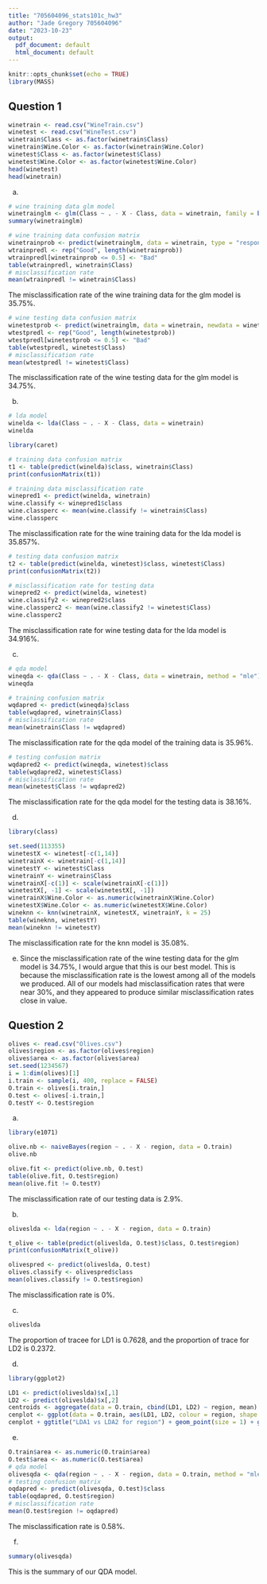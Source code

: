 ```yaml
---
title: "705604096_stats101c_hw3"
author: "Jade Gregory 705604096"
date: "2023-10-23"
output:
  pdf_document: default
  html_document: default
---
```


```r
knitr::opts_chunk$set(echo = TRUE)
library(MASS)
```

## Question 1
```r
winetrain <- read.csv("WineTrain.csv")
winetest <- read.csv("WineTest.csv")
winetrain$Class <- as.factor(winetrain$Class)
winetrain$Wine.Color <- as.factor(winetrain$Wine.Color)
winetest$Class <- as.factor(winetest$Class)
winetest$Wine.Color <- as.factor(winetest$Wine.Color)
head(winetest)
head(winetrain)
```
a)
```r
# wine training data glm model
winetrainglm <- glm(Class ~ . - X - Class, data = winetrain, family = binomial())
summary(winetrainglm)
```

```r
# wine training data confusion matrix
winetrainprob <- predict(winetrainglm, data = winetrain, type = "response")
wtrainpredl <- rep("Good", length(winetrainprob))
wtrainpredl[winetrainprob <= 0.5] <- "Bad"
table(wtrainpredl, winetrain$Class)
# misclassification rate
mean(wtrainpredl != winetrain$Class)
```

The misclassification rate of the wine training data for the glm model is 35.75%.

```r
# wine testing data confusion matrix
winetestprob <- predict(winetrainglm, data = winetrain, newdata = winetest, type = "response")
wtestpredl <- rep("Good", length(winetestprob))
wtestpredl[winetestprob <= 0.5] <- "Bad"
table(wtestpredl, winetest$Class)
# misclassification rate
mean(wtestpredl != winetest$Class)
```

The misclassification rate of the wine testing data for the glm model is 34.75%. 

b)
```r
# lda model
winelda <- lda(Class ~ . - X - Class, data = winetrain)
winelda
```

```r
library(caret)
```

```r
# training data confusion matrix
t1 <- table(predict(winelda)$class, winetrain$Class)
print(confusionMatrix(t1))
```

```r
# training data misclassification rate
winepred1 <- predict(winelda, winetrain)
wine.classify <- winepred1$class
wine.classperc <- mean(wine.classify != winetrain$Class) 
wine.classperc
```

The misclassification rate for the wine training data for the lda model is 35.857%.

```r
# testing data confusion matrix
t2 <- table(predict(winelda, winetest)$class, winetest$Class)
print(confusionMatrix(t2))
```

```r
# misclassification rate for testing data
winepred2 <- predict(winelda, winetest)
wine.classify2 <- winepred2$class
wine.classperc2 <- mean(wine.classify2 != winetest$Class) 
wine.classperc2
```

The misclassification rate for wine testing data for the lda model is 34.916%.

c)
```r
# qda model
wineqda <- qda(Class ~ . - X - Class, data = winetrain, method = "mle")
wineqda
```

```r
# training confusion matrix
wqdapred <- predict(wineqda)$class
table(wqdapred, winetrain$Class)
# misclassification rate
mean(winetrain$Class != wqdapred)
```

The misclassification rate for the qda model of the training data is 35.96%.
```r
# testing confusion matrix
wqdapred2 <- predict(wineqda, winetest)$class
table(wqdapred2, winetest$Class)
# misclassification rate
mean(winetest$Class != wqdapred2)
```

The misclassification rate for the qda model for the testing data is 38.16%.

d)
```r
library(class)
```

```r
set.seed(113355)
winetestX <- winetest[-c(1,14)]
winetrainX <- winetrain[-c(1,14)]
winetestY <- winetest$Class
winetrainY <- winetrain$Class
winetrainX[-c(1)] <- scale(winetrainX[-c(1)])
winetestX[, -1] <- scale(winetestX[, -1])
winetrainX$Wine.Color <- as.numeric(winetrainX$Wine.Color)
winetestX$Wine.Color <- as.numeric(winetestX$Wine.Color)
wineknn <- knn(winetrainX, winetestX, winetrainY, k = 25)
table(wineknn, winetestY)
mean(wineknn != winetestY)
```

The misclassification rate for the knn model is 35.08%.

e)
Since the misclassification rate of the wine testing data for the glm model is 34.75%, I would argue that this is our best model. This is because the misclassification rate is the lowest among all of the models we produced. All of our models had misclassification rates that were near 30%, and they appeared to produce similar misclassification rates close in value.

## Question 2
```r
olives <- read.csv("Olives.csv")
olives$region <- as.factor(olives$region)
olives$area <- as.factor(olives$area)
set.seed(1234567)
i = 1:dim(olives)[1]
i.train <- sample(i, 400, replace = FALSE)
O.train <- olives[i.train,]
O.test <- olives[-i.train,]
O.testY <- O.test$region
```

a)
```r
library(e1071)
```

```r
olive.nb <- naiveBayes(region ~ . - X - region, data = O.train)
olive.nb
```
```r
olive.fit <- predict(olive.nb, O.test)
table(olive.fit, O.test$region)
mean(olive.fit != O.testY)
```

The misclassification rate of our testing data is 2.9%.

b)
```r
oliveslda <- lda(region ~ . - X - region, data = O.train)
```

```r
t_olive <- table(predict(oliveslda, O.test)$class, O.test$region)
print(confusionMatrix(t_olive))
```

```r
olivespred <- predict(oliveslda, O.test)
olives.classify <- olivespred$class
mean(olives.classify != O.test$region)
```

The misclassification rate is 0%.

c)
```r
oliveslda
```

The proportion of tracee for LD1 is 0.7628, and the proportion of trace for LD2 is 0.2372.

d)
```r
library(ggplot2)
```

```r
LD1 <- predict(oliveslda)$x[,1]
LD2 <- predict(oliveslda)$x[,2]
centroids <- aggregate(data = O.train, cbind(LD1, LD2) ~ region, mean)
cenplot <- ggplot(data = O.train, aes(LD1, LD2, colour = region, shape = region)) + geom_point()
cenplot + ggtitle("LDA1 vs LDA2 for region") + geom_point(size = 1) + geom_point(data = centroids, size = 4, colour = "black")
```

e)
```r
O.train$area <- as.numeric(O.train$area)
O.test$area <- as.numeric(O.test$area)
# qda model
olivesqda <- qda(region ~ . - X - region, data = O.train, method = "mle")
# testing confusion matrix
oqdapred <- predict(olivesqda, O.test)$class
table(oqdapred, O.test$region)
# misclassification rate
mean(O.test$region != oqdapred)
```

The misclassification rate is 0.58%.

f)
```r
summary(olivesqda)
```

This is the summary of our QDA model. 


